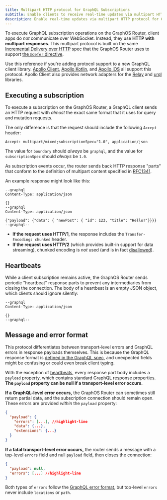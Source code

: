 ```yaml
---
title: Multipart HTTP protocol for GraphQL Subscriptions
subtitle: Enable clients to receive real-time updates via multipart HTTP protocol
description: Enable real-time updates via multipart HTTP protocol for GraphQL subscriptions with the GraphOS Router. Learn about execution, heartbeats, and error handling.
---
```


To execute GraphQL subscription operations on the GraphOS Router, client apps do _not_ communicate over WebSocket. Instead, they use **HTTP with multipart responses**. This multipart protocol is built on the same [Incremental Delivery over HTTP](https://github.com/graphql/graphql-over-http/blob/main/rfcs/IncrementalDelivery.md) spec that the GraphOS Router uses to support [the `@defer` directive](./defer-support/).

Use this reference if you're adding protocol support to a new GraphQL client library. [Apollo Client](/react/data/subscriptions#http), [Apollo Kotlin](/kotlin/essentials/subscriptions#configuring-http-subscriptions), and [Apollo iOS](/ios/fetching/subscriptions#http) all support this protocol. Apollo Client also provides network adapters for the [Relay](/react/data/subscriptions#relay) and [urql](/react/data/subscriptions#urql) libraries.

## Executing a subscription

To execute a subscription on the GraphOS Router, a GraphQL client sends an HTTP request with _almost_ the exact same format that it uses for query and mutation requests.

The only difference is that the request should include the following `Accept` header:

```text title="Example header"
Accept: multipart/mixed;subscriptionSpec="1.0", application/json
```

<Tip>

The value for `boundary` should _always_ be `graphql`, and the value for `subscriptionSpec` should _always_ be `1.0`.

</Tip>

As subscription events occur, the router sends back HTTP response "parts" that conform to the definition of multipart content specified in [RFC1341](https://www.w3.org/Protocols/rfc1341/7_2_Multipart.html).

An example response might look like this:

```
--graphql
Content-Type: application/json

{}
--graphql
Content-Type: application/json

{"payload": {"data": { "newPost": { "id": 123, "title": "Hello!"}}}}
--graphql--
```

- **If the request uses HTTP/1**, the response includes the `Transfer-Encoding: chunked` header.
- **If the request uses HTTP/2** (which provides built-in support for data streaming), chunked encoding is _not_ used (and is in fact [disallowed](https://developer.mozilla.org/en-US/docs/Web/HTTP/Headers/Transfer-Encoding)).

## Heartbeats

While a client subscription remains active, the GraphOS Router sends periodic "heartbeat" response parts to prevent any intermediaries from closing the connection. The body of a heartbeat is an empty JSON object, which clients should ignore silently:

```text title="Heartbeat response part"
--graphql
Content-Type: application/json

{}
--graphql--
```

## Message and error format

This protocol differentiates between transport-level errors and GraphQL errors in response payloads themselves. This is because the GraphQL response format is [defined in the GraphQL spec](https://spec.graphql.org/draft/#sec-Response-Format), and unexpected fields might be confusing or could even break client typing.

With the exception of [heartbeats](#heartbeats), every response part body includes a `payload` property, which contains standard GraphQL response properties. **The `payload` property can be null if a transport-level error occurs.**

**If a GraphQL-level error occurs,** the GraphOS Router can sometimes still return partial data, and the subscription connection should remain open. These errors are provided _within_ the `payload` property:

```json
{
  "payload": {
    "errors": [...], //highlight-line
    "data": {...},
    "extensions": {...}
  }
}
```

**If a fatal transport-level error occurs,** the router sends a message with a top-level `errors` field and null `payload` field, then closes the connection:

```json
{
  "payload": null,
  "errors": [...] //highlight-line
}
```

Both types of `errors` follow the [GraphQL error format](http://spec.graphql.org/draft/#sec-Errors.Error-Result-Format), but top-level `errors` never include `locations` or `path`.
